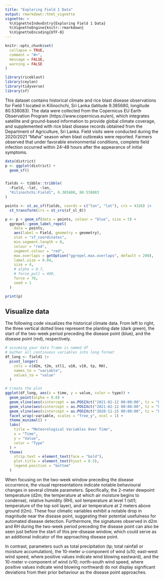 ```yaml
---
title: "Exploring Field 1 Data"
output: rmarkdown::html_vignette
vignette: >
  %\VignetteIndexEntry{Exploring Field 1 Data}
  %\VignetteEngine{knitr::rmarkdown}
  %\VignetteEncoding{UTF-8}
---
```


```r
knitr::opts_chunk$set(
  collapse = TRUE,
  comment = "#>",
  message = FALSE,
  warning = FALSE
)
```

```r
library(riceblast)
library(ceylon)
library(tidyverse)
library(sf)
```


This dataset contains historical climate and rice blast disease observations for Field 1 located in Kilinochchi, Sri Lanka (latitude 9.385680, longitude 80.538083). The data were collected from the Copernicus EU Earth Observation Program (https://www.copernicus.eu/en), which integrates satellite and ground-based information to provide global climate coverage, and supplemented with rice blast disease records obtained from the Department of Agriculture, Sri Lanka. Field visits were conducted during the 2020/2021 “Maha” season when blast outbreaks were reported. Farmers observed that under favorable environmental conditions, complete field infection occurred within 24–48 hours after the appearance of initial symptoms.

```r
data(district)
p <- ggplot(district) +
  geom_sf()


fields <- tibble::tribble(
  ~Field, ~lat, ~lon,
  "Kilinochchi:Field1", 9.385680, 80.538083
)

points <- st_as_sf(fields, coords = c("lon", "lat"), crs = 4326) |>
  st_transform(crs = st_crs(sf_sl_0))

p <- p + geom_sf(data = points, colour = "blue", size = 5) +
  ggrepel::geom_label_repel(
    data = points,
    aes(label = Field, geometry = geometry),
    stat = "sf_coordinates",
    min.segment.length = 0,
    colour = "red",
    segment.colour = "red",
    max.overlaps = getOption("ggrepel.max.overlaps", default = 200),
    label.size = 0.04,
    size = 4,
    # alpha = 0.7,
    # force_pull = 480,
    force = 70,
    seed = 1
  )

print(p)
```

## Visualize data

The following code visualizes the historical climate data. From left to right, the three vertical dotted lines represent the planting date (dark green), the start of the two-week period preceding the disease point (blue), and the disease point (red), respectively.

```r
# assuming your data frame is named df
# Gather all continuous variables into long format
df_long <- field1 |>
  pivot_longer(
    cols = c(d2m, t2m, stl1, u10, v10, tp, RH),
    names_to = "variable",
    values_to = "value"
  )

# Create the plot
ggplot(df_long, aes(x = time, y = value, color = type)) +
  geom_point(alpha = 0.6) +
  geom_vline(aes(xintercept = as.POSIXct("2021-02-12 00:00:00", tz = "UTC")), color = "red", linetype = "dashed") +
  geom_vline(aes(xintercept = as.POSIXct("2021-02-12 00:00:00", tz = "UTC") - (14 * 24 * 60 * 60)), color = "blue", linetype = "dashed") +
  geom_vline(aes(xintercept = as.POSIXct("2020-11-15 00:00:00", tz = "UTC")), color = "darkgreen", linetype = "dashed") +
  facet_wrap(~variable, scales = "free_y", ncol = 1) +
  theme_minimal() +
  labs(
    title = "Meteorological Variables Over Time",
    x = "Time",
    y = "Value",
    color = "Type"
  ) +
  theme(
    strip.text = element_text(face = "bold"),
    plot.title = element_text(hjust = 0.5),
    legend.position = "bottom"
  )
```

When focusing on the two-week window preceding the disease occurrence, the visual representations indicate notable behavioural changes in several climate parameters. Specifically, the 2-meter dewpoint temperature (d2m; the temperature at which air moisture begins to condense), relative humidity (RH), soil temperature at level 1 (stl1; temperature of the top soil layer), and air temperature at 2 meters above ground (t2m).  These four climatic variables exhibit a notable drop in magnitude near the disease point, suggesting their potential usefulness for automated disease detection. Furthermore, the signatures observed in d2m and RH during the two-week period preceding the disease point can also be seen just before the start of this pre-disease window, which could serve as an additional indicator of the approaching disease point.

In contrast, parameters such as total precipitation (tp; total rainfall or moisture accumulation), the 10-meter u-component of wind (u10; east–west wind speed, where positive values indicate wind blowing eastward), and the 10-meter v-component of wind (v10; north–south wind speed, where positive values indicate wind blowing northward) do not display significant deviations from their prior behaviour as the disease point approaches.
